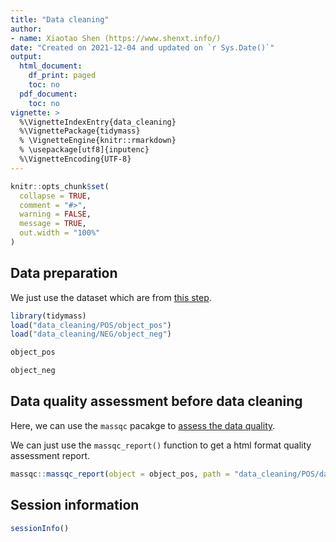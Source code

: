 ```yaml
---
title: "Data cleaning"
author:
- name: Xiaotao Shen (https://www.shenxt.info/)
date: "Created on 2021-12-04 and updated on `r Sys.Date()`"
output:
  html_document:
    df_print: paged
    toc: no
  pdf_document:
    toc: no
vignette: >
  %\VignetteIndexEntry{data_cleaning}
  %\VignettePackage{tidymass}
  % \VignetteEngine{knitr::rmarkdown}
  % \usepackage[utf8]{inputenc}
  %\VignetteEncoding{UTF-8}
---
```


```r
knitr::opts_chunk$set(
  collapse = TRUE,
  comment = "#>",
  warning = FALSE,
  message = TRUE,
  out.width = "100%"
)
```

## **Data preparation**

We just use the dataset which are from [this step](https://tidymass.github.io/tidymass/articles/explore_data.html).


```r
library(tidymass)
load("data_cleaning/POS/object_pos")
load("data_cleaning/NEG/object_neg")
```

```r
object_pos
```

```r
object_neg
```

## Data quality assessment before data cleaning

Here, we can use the `massqc` pacakge to [assess the data quality](https://tidymass.github.io/massqc/).

We can just use the `massqc_report()` function to get a html format quality assessment report.

```r
massqc::massqc_report(object = object_pos, path = "data_cleaning/POS/data_quality")
```

## **Session information**

```r
sessionInfo()
```
